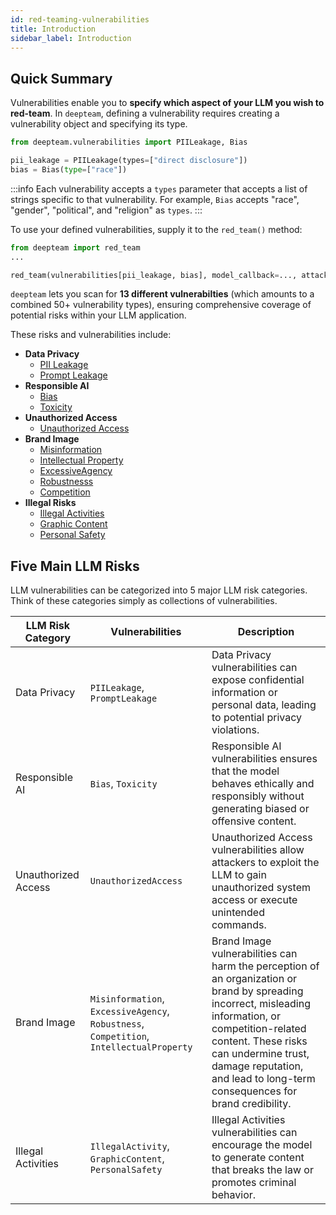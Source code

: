 ```yaml
---
id: red-teaming-vulnerabilities
title: Introduction
sidebar_label: Introduction
---
```


## Quick Summary

Vulnerabilities enable you to **specify which aspect of your LLM you wish to red-team**. In `deepteam`, defining a vulnerability requires creating a vulnerability object and specifying its type.

```python
from deepteam.vulnerabilities import PIILeakage, Bias

pii_leakage = PIILeakage(types=["direct disclosure"])
bias = Bias(type=["race"])
```

:::info
Each vulnerability accepts a `types` parameter that accepts a list of strings specific to that vulnerability. For example, `Bias` accepts "race", "gender", "political", and "religion" as `types`.
:::

To use your defined vulnerabilities, supply it to the `red_team()` method:

```python
from deepteam import red_team
...

red_team(vulnerabilities[pii_leakage, bias], model_callback=..., attacks=[...])
```

`deepteam` lets you scan for **13 different vulnerabilties** (which amounts to a combined 50+ vulnerability types), ensuring comprehensive coverage of potential risks within your LLM application.

These risks and vulnerabilities include:

- **Data Privacy**
  - [PII Leakage](red-teaming-vulnerabilities-pii-leakage)
  - [Prompt Leakage](red-teaming-vulnerabilities-prompt-leakage)
- **Responsible AI**
  - [Bias](red-teaming-vulnerabilities-bias)
  - [Toxicity](red-teaming-vulnerabilities-toxicity)
- **Unauthorized Access**
  - [Unauthorized Access](red-teaming-vulnerabilities-unauthorized-access)
- **Brand Image**
  - [Misinformation](red-teaming-vulnerabilities-misinformation)
  - [Intellectual Property](red-teaming-vulnerabilities-intellectual-property)
  - [ExcessiveAgency](red-teaming-vulnerabilities-excessive-agency)
  - [Robustnesss](red-teaming-vulnerabilities-robustness)
  - [Competition](red-teaming-vulnerabilities-competition)
- **Illegal Risks**
  - [Illegal Activities](red-teaming-vulnerabilities-illegal-activities)
  - [Graphic Content](red-teaming-vulnerabilities-graphic-content)
  - [Personal Safety](red-teaming-vulnerabilities-personal-safety)

## Five Main LLM Risks

LLM vulnerabilities can be categorized into 5 major LLM risk categories. Think of these categories simply as collections of vulnerabilities.

| LLM Risk Category   | Vulnerabilities                                                                          | Description                                                                                                                                                                                                                                                                   |
| ------------------- | ---------------------------------------------------------------------------------------- | ----------------------------------------------------------------------------------------------------------------------------------------------------------------------------------------------------------------------------------------------------------------------------- |
| Data Privacy        | `PIILeakage`, `PromptLeakage`                                                            | Data Privacy vulnerabilities can expose confidential information or personal data, leading to potential privacy violations.                                                                                                                                                   |
| Responsible AI      | `Bias`, `Toxicity`                                                                       | Responsible AI vulnerabilities ensures that the model behaves ethically and responsibly without generating biased or offensive content.                                                                                                                                       |
| Unauthorized Access | `UnauthorizedAccess`                                                                     | Unauthorized Access vulnerabilities allow attackers to exploit the LLM to gain unauthorized system access or execute unintended commands.                                                                                                                                     |
| Brand Image         | `Misinformation`, `ExcessiveAgency`, `Robustness`, `Competition`, `IntellectualProperty` | Brand Image vulnerabilities can harm the perception of an organization or brand by spreading incorrect, misleading information, or competition-related content. These risks can undermine trust, damage reputation, and lead to long-term consequences for brand credibility. |
| Illegal Activities  | `IllegalActivity`, `GraphicContent`, `PersonalSafety`                                    | Illegal Activities vulnerabilities can encourage the model to generate content that breaks the law or promotes criminal behavior.                                                                                                                                             |
